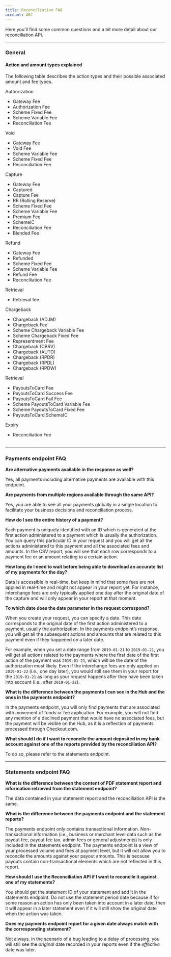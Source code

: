 ```yaml
---
title: Reconciliation FAQ
account: ABC
---
```


Here you'll find some common questions and a bit more detail about our reconciliation API.

---

### General

#### Action and amount types explained

The following table describes the action types and their possible associated amount and fee types.

<Table>
<TableHead headers={['Action type', 'Amound and fees']} />
<TableBody>
<TableRow>
<TableCell>

Authorization

</TableCell>
<TableCell>

- Gateway Fee
- Authorization Fee
- Scheme Fixed Fee
- Scheme Variable Fee
- Reconciliation Fee

</TableCell>
</TableRow>
<TableRow>
<TableCell>

Void

</TableCell>
<TableCell>

- Gateway Fee
- Void Fee
- Scheme Variable Fee
- Scheme Fixed Fee
- Reconciliation Fee

</TableCell>
</TableRow>
<TableRow>
<TableCell>

Capture

</TableCell>
<TableCell>

- Gateway Fee
- Captured
- Capture Fee
- RR (Rolling Reserve)
- Scheme Fixed Fee
- Scheme Variable Fee
- Premium Fee
- SchemeIC
- Reconciliation Fee
- Blended Fee

</TableCell>
</TableRow>
<TableRow>
<TableCell>

Refund

</TableCell>
<TableCell>

- Gateway Fee
- Refunded
- Scheme Fixed Fee
- Scheme Variable Fee
- Refund Fee
- Reconciliation Fee

</TableCell>
</TableRow>
<TableRow>
<TableCell>

Retrieval

</TableCell>
<TableCell>

- Retrieval fee

</TableCell>
</TableRow>
<TableRow>
<TableCell>

Chargeback

</TableCell>
<TableCell>

- Chargeback (ADJM)
- Chargeback Fee
- Scheme Chargeback Variable Fee
- Scheme Chargeback Fixed Fee
- Representment Fee
- Chargeback (CBRV)
- Chargeback (AUTO)
- Chargeback (RPDR)
- Chargeback (RPDL)
- Chargeback (RPDW)

</TableCell>
</TableRow>
<TableRow>
<TableCell>

Retrieval

</TableCell>
<TableCell>

- PayoutsToCard Fee
- PayoutsToCard Success Fee
- PayoutsToCard Fail Fee
- Scheme PayoutsToCard Variable Fee
- Scheme PayoutsToCard Fixed Fee
- PayoutsToCard SchemeIC

</TableCell>
</TableRow>
<TableRow>
<TableCell>

Expiry

</TableCell>
<TableCell>

- Reconciliation Fee

</TableCell>
</TableRow>
</TableBody>
</Table>

---

### Payments endpoint FAQ

**Are alternative payments available in the response as well?**

Yes, all payments including alternative payments are available with this endpoint.

**Are payments from multiple regions available through the same API?**

Yes, you are able to see all your payments globally in a single location to facilitate your business decisions and reconciliation process.

**How do I see the entire history of a payment?**

Each payment is uniquely identified with an ID which is generated at the first action administered to a payment which is usually the authorization. You can query this particular ID in your request and you will get all the actions administered to this payment and all the associated fees and amounts. In the CSV report, you will see that each row corresponds to a payment fee or an amount relating to a certain action.

**How long do I need to wait before being able to download an accurate list of my payments for the day?**

Data is accessible in real-time, but keep in mind that some fees are not applied in real-time and might not appear in your report yet. For instance, interchange fees are only typically applied one day after the original date of the capture and will only appear in your report at that moment.

**To which date does the date parameter in the request correspond?**

When you create your request, you can specify a date. This date corresponds to the original date of the first action administered to a payment, usually the authorization. In the payments endpoint’s response, you will get all the subsequent actions and amounts that are related to this payment even if they happened on a later date.

For example, when you set a date range from `2019-01-21` to `2019-01-21`, you will get all actions related to the payments where the first date of the first action of the payment was `2019-01-21`, which will be the date of the authorization most likely. Even if the interchange fees are only applied on `2019-01-22` (i.e., one day later), you would still see them in your report for the `2019-01-21` as long as your request happens after they have been taken into account (i.e., after `2019-01-22`).

**What is the difference between the payments I can see in the Hub and the ones in the payments endpoint?**

In the payments endpoint, you will only find payments that are associated with movement of funds or fee application. For example, you will not find any mention of a declined payment that would have no associated fees, but the payment will be visible on the Hub, as it is a reflection of payments processed through Checkout.com.

**What should I do if I want to reconcile the amount deposited in my bank account against one of the reports provided by the reconciliation API?**

To do so, please refer to the statements endpoint.

---

### Statements endpoint FAQ

**What is the difference between the content of PDF statement report and information retrieved from the statement endpoint?**

The data contained in your statement report and the reconciliation API is the same.

**What is the difference between the payments endpoint and the statement reports?**

The payments endpoint only contains transactional information. Non-transactional information (i.e., business or merchant level data such as the payout fee, payout fee tax, admin fees or general adjustments) is only included in the statements endpoint. The payments endpoint is a view of your processed volume and fees at payment level, but it will not allow you to reconcile the amounts against your payout amounts. This is because payouts contain non-transactional elements which are not reflected in this report.

**How should I use the Reconciliation API if I want to reconcile it against one of my statements?**

You should get the statement ID of your statement and add it in the statements endpoint. Do not use the statement period date because if for some reason an action has only been taken into account in a later date, then it will appear in a later statement even if it will still show the original date when the action was taken.

**Does my payments endpoint report for a given date always match with the corresponding statement?**

Not always, in the scenario of a bug leading to a delay of processing, you will still see the _original_ date recorded in your reports even if the _effective_ date was later.
